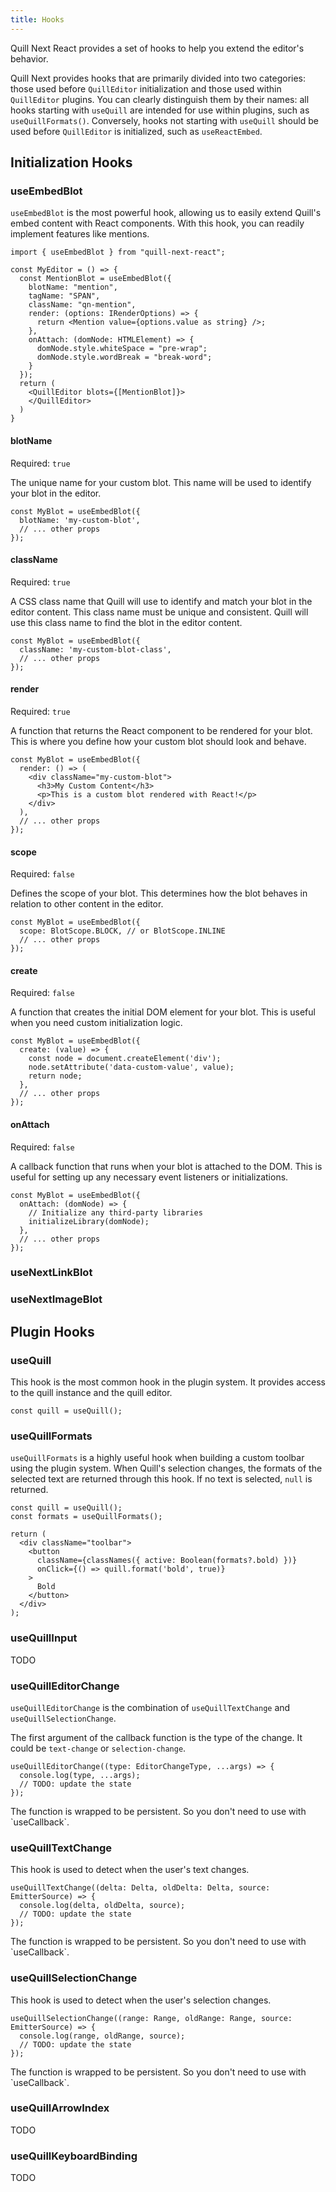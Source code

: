 ```yaml
---
title: Hooks
---
```


Quill Next React provides a set of hooks to help you extend the editor's behavior.

Quill Next provides hooks that are primarily divided into two categories: those used before `QuillEditor`
initialization and those used within `QuillEditor` plugins. You can clearly distinguish them by their names:
all hooks starting with `useQuill` are intended for use within plugins, such as `useQuillFormats()`.
Conversely, hooks not starting with `useQuill` should be used before `QuillEditor` is initialized, such as
`useReactEmbed`.

## Initialization Hooks

### useEmbedBlot

`useEmbedBlot` is the most powerful hook, allowing us to easily extend Quill's embed content with React
components. With this hook, you can readily implement features like mentions.

```tsx
import { useEmbedBlot } from "quill-next-react";

const MyEditor = () => {
  const MentionBlot = useEmbedBlot({
    blotName: "mention",
    tagName: "SPAN",
    className: "qn-mention",
    render: (options: IRenderOptions) => {
      return <Mention value={options.value as string} />;
    },
    onAttach: (domNode: HTMLElement) => {
      domNode.style.whiteSpace = "pre-wrap";
      domNode.style.wordBreak = "break-word";
    }
  });
  return (
    <QuillEditor blots={[MentionBlot]}>
    </QuillEditor>
  )
}
```

#### blotName

Required: `true`

The unique name for your custom blot. This name will be used to identify your blot in the editor.

```tsx
const MyBlot = useEmbedBlot({
  blotName: 'my-custom-blot',
  // ... other props
});
```

#### className

Required: `true`

A CSS class name that Quill will use to identify and match your blot in the editor content.
This class name must be unique and consistent.
Quill will use this class name to find the blot in the editor content.

```tsx
const MyBlot = useEmbedBlot({
  className: 'my-custom-blot-class',
  // ... other props
});
```

#### render

Required: `true`

A function that returns the React component to be rendered for your blot. This is where you define how your custom blot should look and behave.

```tsx
const MyBlot = useEmbedBlot({
  render: () => (
    <div className="my-custom-blot">
      <h3>My Custom Content</h3>
      <p>This is a custom blot rendered with React!</p>
    </div>
  ),
  // ... other props
});
```

#### scope

Required: `false`

Defines the scope of your blot. This determines how the blot behaves in relation to other content in the editor.

```tsx
const MyBlot = useEmbedBlot({
  scope: BlotScope.BLOCK, // or BlotScope.INLINE
  // ... other props
});
```

#### create

Required: `false`

A function that creates the initial DOM element for your blot. This is useful when you need custom initialization logic.

```tsx
const MyBlot = useEmbedBlot({
  create: (value) => {
    const node = document.createElement('div');
    node.setAttribute('data-custom-value', value);
    return node;
  },
  // ... other props
});
```

#### onAttach

Required: `false`

A callback function that runs when your blot is attached to the DOM. This is useful for setting up any necessary event listeners or initializations.

```tsx
const MyBlot = useEmbedBlot({
  onAttach: (domNode) => {
    // Initialize any third-party libraries
    initializeLibrary(domNode);
  },
  // ... other props
});
```

### useNextLinkBlot

### useNextImageBlot

## Plugin Hooks

### useQuill

This hook is the most common hook in the plugin system.
It provides access to the quill instance and the quill editor.

```tsx
const quill = useQuill();
```

### useQuillFormats

`useQuillFormats` is a highly useful hook when building a custom toolbar using the plugin system.  When
Quill's selection changes, the formats of the selected text are returned through this hook. If no text is
selected, `null` is returned.

```tsx
const quill = useQuill();
const formats = useQuillFormats();

return (
  <div className="toolbar">
    <button
      className={classNames({ active: Boolean(formats?.bold) })}
      onClick={() => quill.format('bold', true)}
    >
      Bold
    </button>
  </div>
);
```

### useQuillInput

TODO

### useQuillEditorChange

`useQuillEditorChange` is the combination of `useQuillTextChange` and `useQuillSelectionChange`.

The first argument of the callback function is the type of the change. It could be `text-change` or `selection-change`.

```tsx
useQuillEditorChange((type: EditorChangeType, ...args) => {
  console.log(type, ...args);
  // TODO: update the state
});
```

<Callout>
  The function is wrapped to be persistent. So you don't need to use with `useCallback`.
</Callout>

### useQuillTextChange

This hook is used to detect when the user's text changes.

```tsx
useQuillTextChange((delta: Delta, oldDelta: Delta, source: EmitterSource) => {
  console.log(delta, oldDelta, source);
  // TODO: update the state
});
```

<Callout>
  The function is wrapped to be persistent. So you don't need to use with `useCallback`.
</Callout>

### useQuillSelectionChange

This hook is used to detect when the user's selection changes.

```tsx
useQuillSelectionChange((range: Range, oldRange: Range, source: EmitterSource) => {
  console.log(range, oldRange, source);
  // TODO: update the state
});
```

<Callout>
  The function is wrapped to be persistent. So you don't need to use with `useCallback`.
</Callout>

### useQuillArrowIndex

TODO

### useQuillKeyboardBinding

TODO

